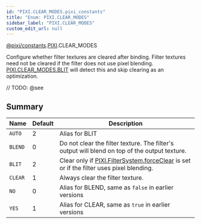 ```yaml
---
id: "PIXI.CLEAR_MODES.pixi_constants"
title: "Enum: PIXI.CLEAR_MODES"
sidebar_label: "PIXI.CLEAR_MODES"
custom_edit_url: null
---
```


[@pixi/constants](../modules/pixi_constants).[PIXI](../namespaces/PIXI).CLEAR_MODES

Configure whether filter textures are cleared after binding.
Filter textures need not be cleared if the filter does not use pixel blending. [PIXI.CLEAR_MODES.BLIT](../enums/PIXI.CLEAR_MODES.pixi_constants) will detect this and skip clearing as an optimization.



// TODO: @see

        

## Summary
| Name               | Default | Description                                                                                                                                  |
| ------------------ | ------- | -------------------------------------------------------------------------------------------------------------------------------------------- |
| <code>AUTO</code>  | 2       | Alias for BLIT                                                                                                                               |
| <code>BLEND</code> | 0       | Do not clear the filter texture. The filter's output will blend on top of the output texture.                                                |
| <code>BLIT</code>  | 2       | Clear only if [PIXI.FilterSystem.forceClear](../classes/PIXI.FilterSystem.pixi_core#forceClear) is set or if the filter uses pixel blending. |
| <code>CLEAR</code> | 1       | Always clear the filter texture.                                                                                                             |
| <code>NO</code>    | 0       | Alias for BLEND, same as `false` in earlier versions                                                                                         |
| <code>YES</code>   | 1       | Alias for CLEAR, same as `true` in earlier versions                                                                                          |

    